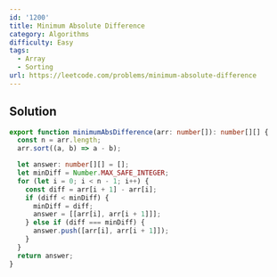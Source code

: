 ```yaml
---
id: '1200'
title: Minimum Absolute Difference
category: Algorithms
difficulty: Easy
tags:
  - Array
  - Sorting
url: https://leetcode.com/problems/minimum-absolute-difference
---
```


## Solution

```typescript filename="solution.ts" copy
export function minimumAbsDifference(arr: number[]): number[][] {
  const n = arr.length;
  arr.sort((a, b) => a - b);

  let answer: number[][] = [];
  let minDiff = Number.MAX_SAFE_INTEGER;
  for (let i = 0; i < n - 1; i++) {
    const diff = arr[i + 1] - arr[i];
    if (diff < minDiff) {
      minDiff = diff;
      answer = [[arr[i], arr[i + 1]]];
    } else if (diff === minDiff) {
      answer.push([arr[i], arr[i + 1]]);
    }
  }
  return answer;
}
```
